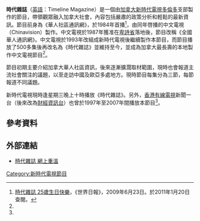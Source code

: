 {{For|美国新闻杂志|時代雜誌}}
{{影集資訊
| 名稱 = 時代雜誌
| 圖片 = 
| 類型       = 新聞資訊
| 語言       = [[粵語|粵語]]
| 每集長 = 約30分鐘
| 分類　　　　　 = 資訊節目
| 主持  = [[顏智明|顏智明]]（2000年代至今）
| 電視網 = [[新時代電視|新時代電視]]、[[香港有線電視|香港有線電視]]
| 開始 = 加拿大：1984年至今<br />香港：1997年
| 結束 = 2007年
}}
'''時代雜誌'''（[[英語|英語]]：Timeline Magazine）是一個由[[加拿大|加拿大]][[新時代電視|新時代電視]][[多倫多|多倫多]]支部製作的節目，帶領觀眾融入加拿大社會，內容包括嚴肅的政策分析和輕鬆的最新資訊。節目前身為《華人社區通訊網》，於1984年首播<ref name="25th">[http://eu.worldjournal.com/printer_friendly/2775914 時代雜誌 25歲生日快樂]{{dead link|date=2018年3月 |bot=InternetArchiveBot |fix-attempted=yes }}，《世界日報》，2009年6月23日。於2011年1月20日查閱。</ref>，由同年啓播的中文電視（Chinavision）製作。中文電視於1987年獲准在[[卑詩省|卑詩省]]落地後，節目改稱《全國華人通訊網》。中文電視於1993年改組成新時代電視後繼續製作本節目，而節目播放了500多集後再改名為《時代雜誌》並維持至今，並成為加拿大最長壽的本地製作中文電視節目<ref name="25th"/>。

節目初期主要介紹加拿大華人社區資訊，後來逐漸擴濶取材範圍，現時也會報道主流社會關注的議題，以至走訪中國及歐亞多處地方。現時節目每集分為三節，每節報道不同議題。

新時代電視現時逢星期三晚上十時播放《時代雜誌》。另外，[[香港|香港]][[有線電視|有線電視]]新聞一台（後來改為[[有線財經資訊台|財經資訊台]]）也曾於1997年至2007年間播放本節目<ref name="25th"/>。

== 參考資料 ==
{{Reflist}}

== 外部連結 ==
*[https://web.archive.org/web/20101129230333/http://fairchildtv.com/otherarchive_more.php?program_id=5 時代雜誌 網上重溫]

{{新時代電視製作原創節目}}

[[Category:新時代電視節目|Category:新時代電視節目]]